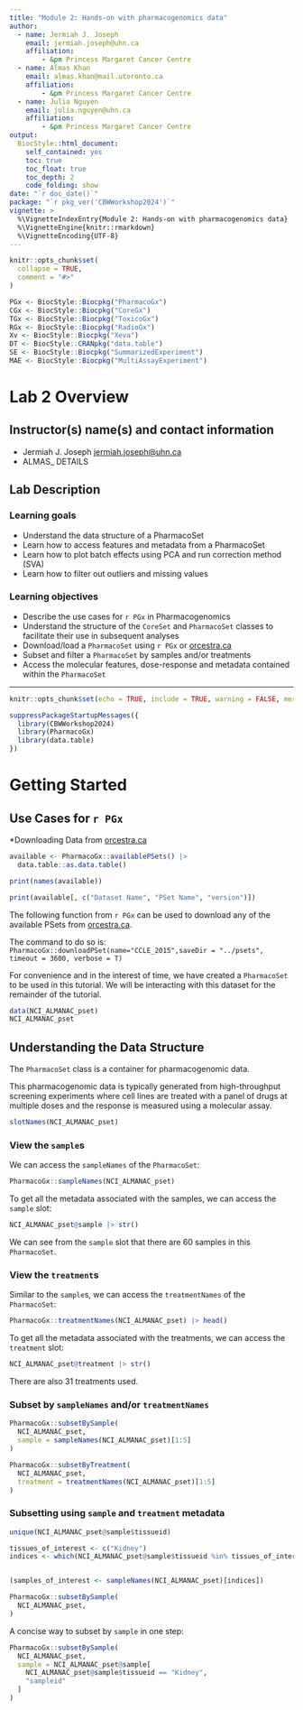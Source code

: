```yaml
---
title: "Module 2: Hands-on with pharmacogenomics data"
author:
  - name: Jermiah J. Joseph
    email: jermiah.joseph@uhn.ca
    affiliation:
        - &pm Princess Margaret Cancer Centre
  - name: Almas Khan
    email: almas.khan@mail.utoronto.ca
    affiliation:
        - &pm Princess Margaret Cancer Centre
  - name: Julia Nguyen
    email: julia.nguyen@uhn.ca
    affiliation:
        - &pm Princess Margaret Cancer Centre
output: 
  BiocStyle::html_document:
    self_contained: yes
    toc: true
    toc_float: true
    toc_depth: 2
    code_folding: show
date: "`r doc_date()`"
package: "`r pkg_ver('CBWWorkshop2024')`"
vignette: >
  %\VignetteIndexEntry{Module 2: Hands-on with pharmacogenomics data}
  %\VignetteEngine{knitr::rmarkdown}
  %\VignetteEncoding{UTF-8}
---
```


```r
knitr::opts_chunk$set(
  collapse = TRUE,
  comment = "#>"
)
```

```r
PGx <- BiocStyle::Biocpkg("PharmacoGx")
CGx <- BiocStyle::Biocpkg("CoreGx")
TGx <- BiocStyle::Biocpkg("ToxicoGx")
RGx <- BiocStyle::Biocpkg("RadioGx")
Xv <- BiocStyle::Biocpkg("Xeva")
DT <- BiocStyle::CRANpkg("data.table")
SE <- BiocStyle::Biocpkg("SummarizedExperiment")
MAE <- BiocStyle::Biocpkg("MultiAssayExperiment")
```


# Lab 2 Overview {-}

## Instructor(s) name(s) and contact information {-}

* Jermiah J. Joseph <jermiah.joseph@uhn.ca>
* ALMAS_ DETAILS

## Lab Description {-}

<!-- Lab Practical – Hands-on with pharmacogenomics data  (Jermiah Joseph, Almas Khan)

Loading a PharmacoSet in R using PharmacoGx or ORCESTRA, understanding the data structure, accessing features, and preparing metadata
Plot batch effects using PCA and run correction method (SVA)
Filter out outliers and missing values -->

### Learning goals {-}

* Understand the data structure of a PharmacoSet
* Learn how to access features and metadata from a PharmacoSet
* Learn how to plot batch effects using PCA and run correction method (SVA)
* Learn how to filter out outliers and missing values

### Learning objectives {-}

* Describe the use cases for `r PGx` in Pharmacogenomics
* Understand the structure of the `CoreSet` and `PharmacoSet` classes to facilitate their use in subsequent analyses
* Download/load a `PharmacoSet` using `r PGx` or [orcestra.ca](https://orcestra.ca)
* Subset and filter a `PharmacoSet` by samples and/or treatments
* Access the molecular features, dose-response and metadata contained within the `PharmacoSet`

----

```r
knitr::opts_chunk$set(echo = TRUE, include = TRUE, warning = FALSE, message = TRUE)
```

```r
suppressPackageStartupMessages({
  library(CBWWorkshop2024)
  library(PharmacoGx)
  library(data.table)
})
```


# Getting Started

## Use Cases for `r PGx`

*Downloading Data from [orcestra.ca](https://orcestra.ca)

```r
available <- PharmacoGx::availablePSets() |>
  data.table::as.data.table()

print(names(available))

print(available[, c("Dataset Name", "PSet Name", "version")])
```

The following function from `r PGx` can be used to download any of the available PSets from [orcestra.ca](https://orcestra.ca).

The command to do so is:
`PharmacoGx::downloadPSet(name="CCLE_2015",saveDir = "../psets", timeout = 3600, verbose = T)`

For convenience and in the interest of time, we have created a `PharmacoSet` to be used 
in this tutorial. We will be interacting with this dataset for the remainder of the tutorial.

```r
data(NCI_ALMANAC_pset)
NCI_ALMANAC_pset
```

## Understanding the Data Structure

The `PharmacoSet` class is a container for pharmacogenomic data. 

This pharmacogenomic data is typically generated from high-throughput
screening experiments where cell lines are treated with a panel of drugs at multiple doses and the response is measured using a molecular assay.


```r
slotNames(NCI_ALMANAC_pset)
```

### View the `sample`s 

We can access the `sampleNames` of the `PharmacoSet`:

```r
PharmacoGx::sampleNames(NCI_ALMANAC_pset)
```

To get all the metadata associated with the samples, we can access the `sample` slot:
```r
NCI_ALMANAC_pset@sample |> str()
```


We can see from the `sample` slot that there are 60 samples in this `PharmacoSet`.

### View the `treatment`s

Similar to the `sample`s, we can access the `treatmentNames` of the `PharmacoSet`:

```r
PharmacoGx::treatmentNames(NCI_ALMANAC_pset) |> head()
```

To get all the metadata associated with the treatments, we can access the `treatment` slot:

```r
NCI_ALMANAC_pset@treatment |> str()
```
There are also 31 treatments used.


### Subset by `sampleNames` and/or `treatmentNames`

```r
PharmacoGx::subsetBySample(
  NCI_ALMANAC_pset,
  sample = sampleNames(NCI_ALMANAC_pset)[1:5]
)

PharmacoGx::subsetByTreatment(
  NCI_ALMANAC_pset,
  treatment = treatmentNames(NCI_ALMANAC_pset)[1:5]
)
```


### Subsetting using `sample` and `treatment` metadata

```r
unique(NCI_ALMANAC_pset@sample$tissueid)

tissues_of_interest <- c("Kidney")
indices <- which(NCI_ALMANAC_pset@sample$tissueid %in% tissues_of_interest)


(samples_of_interest <- sampleNames(NCI_ALMANAC_pset)[indices])

PharmacoGx::subsetBySample(
  NCI_ALMANAC_pset,
)
```
A concise way to subset by `sample` in one step:

```r
PharmacoGx::subsetBySample(
  NCI_ALMANAC_pset,
  sample = NCI_ALMANAC_pset@sample[
    NCI_ALMANAC_pset@sample$tissueid == "Kidney",
    "sampleid"
  ]
)
```














